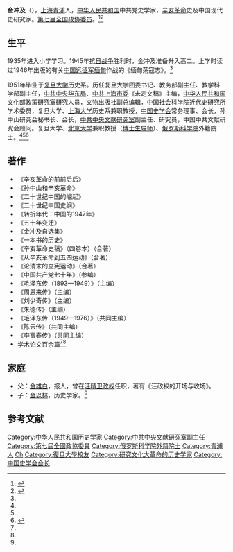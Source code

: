 '''金冲及'''（{{bd|1930年|12月||}}），[[上海|上海]][[青浦|青浦]]人，[[中华人民共和国|中华人民共和国]]中共党史学家，[[辛亥革命|辛亥革命]]史及中国现代史研究家。[[第七届全国政协委员|第七届全国政协委员]]。<ref name=skwx>{{Cite web |url=http://www.ssap.com.cn/Web/c_0000000100110004/d_32466.htm |title=金冲及，社会科学文献出版社，于2016-08-29查阅 |access-date=2016-08-29 |archive-date=2013-06-30 |archive-url=https://web.archive.org/web/20130630011401/http://www.ssap.com.cn/Web/c_0000000100110004/d_32466.htm |dead-url=no }}</ref><ref name=zgzywx>{{Cite web |url=http://www.wxyjs.org.cn/wxzj_1/201305/t20130531_139950.html |title=金冲及，中共中央文献研究室，2013-05-31 |access-date=2016-08-29 |archive-date=2017-03-01 |archive-url=https://web.archive.org/web/20170301103133/http://wxyjs.org.cn/wxzj_1/201305/t20130531_139950.html |dead-url=no }}</ref>

==生平==
1935年进入小学学习。1945年[[抗日战争|抗日战争]]胜利时，金冲及准备升入高二。上学时读过1946年出版的有关[[中国远征军|中国远征军]][[缅甸|缅甸]]作战的《缅甸荡寇志》。<ref name=pp/>

1951年毕业于[[复旦大学|复旦大学]]历史系。历任复旦大学团委书记、教务部副主任、教学科学部副主任，[[中共中央华东局|中共中央华东局]]、[[中共上海市委|中共上海市委]]《未定文稿》主编，[[中华人民共和国文化部|中华人民共和国文化部]]政策研究室研究人员，[[文物出版社|文物出版社]]副总编辑，[[中国社会科学院|中国社会科学院]]近代史研究所学术委员，复旦大学、[[上海大学|上海大学]]历史系兼职教授，[[中国史学会|中国史学会]]常务理事、会长，孙中山研究会秘书长、会长，[[中共中央文献研究室|中共中央文献研究室]]副主任、研究员，中国中共文献研究会顾问。复旦大学、[[北京大学|北京大学]]兼职教授（[[博士生导师|博士生导师]]）、[[俄罗斯科学院|俄罗斯科学院]]外籍院士。<ref name=skwx/><ref name=zgzywx/><ref name=pp>{{Cite web |url=http://www.thepaper.cn/newsDetail_forward_1282903 |title=金冲及：胡乔木、胡绳怎样编撰中共党史？，澎湃新闻，2014-12-03 |access-date=2016-08-29 |archive-date=2017-10-13 |archive-url=https://web.archive.org/web/20171013230610/http://www.thepaper.cn/newsDetail_forward_1282903 |dead-url=no }}</ref>

==著作==
*《辛亥革命的前前后后》
*《孙中山和辛亥革命》
*《二十世纪中国的崛起》
*《二十世纪中国史纲》
*《转折年代：中国的1947年》
*《五十年变迁》
*《金冲及自选集》
*《一本书的历史》
*《辛亥革命史稿》（四卷本）（合著）
*《从辛亥革命到五四运动》（合著）
*《论清末的立宪运动》（合著）
*《中国共产党七十年》（参编）
*《毛泽东传（1893—1949）》（主编）
*《周恩来传》（主编）
*《刘少奇传》（主编）
*《朱德传》（主编）
*《毛泽东传（1949—1976）》（共同主编）
*《陈云传》（共同主编）
*《李富春传》（共同主编）
*学术论文百余篇<ref name=skwx/><ref name=zgzywx/>

==家庭==
*父：[[金雄白|金雄白]]，报人，曾在[[汪精卫政权|汪精卫政权]]任职，著有《汪政权的开场与收场》。
*子：[[金以林|金以林]]，历史学家。<ref name=pp/>

==参考文献==
{{reflist}}
{{中国史学会第六届理事会}}
{{DEFAULTSORT:Jin金}}
[[Category:中华人民共和国历史学家|Category:中华人民共和国历史学家]]
[[Category:中共中央文献研究室副主任|Category:中共中央文献研究室副主任]]
[[Category:第七屆全國政協委員|Category:第七屆全國政協委員]]
[[Category:俄罗斯科学院外籍院士|Category:俄罗斯科学院外籍院士]]
[[Category:青浦人|Category:青浦人]]
[[Category:金姓|Ch]]
[[Category:復旦大學校友|Category:復旦大學校友]]
[[Category:研究文化大革命的历史学家|Category:研究文化大革命的历史学家]]
[[Category:中国史学会会长|Category:中国史学会会长]]